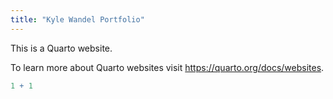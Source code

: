 ```yaml
---
title: "Kyle Wandel Portfolio"
---
```


This is a Quarto website.

To learn more about Quarto websites visit <https://quarto.org/docs/websites>.

```r
1 + 1
```
